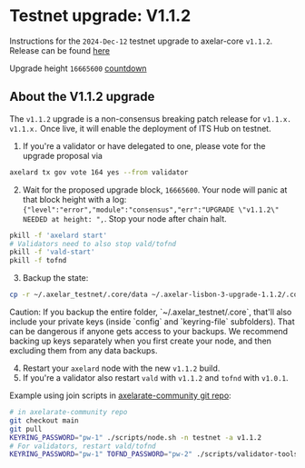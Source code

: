 # Testnet upgrade: V1.1.2


Instructions for the `2024-Dec-12` testnet upgrade to axelar-core `v1.1.2`.
Release can be found [here](https://github.com/axelarnetwork/axelar-core/releases/tag/v1.1.2)

Upgrade height `16665600` [countdown](https://www.mintscan.io/axelar-testnet/block/16665600)

## About the V1.1.2 upgrade
The `v1.1.2` upgrade is a non-consensus breaking patch release for `v1.1.x.` `v1.1.x.` Once live, it will enable the deployment of ITS Hub on testnet.

1. If you're a validator or have delegated to one, please vote for the upgrade proposal via


```bash
axelard tx gov vote 164 yes --from validator
```


2. Wait for the proposed upgrade block, `16665600`. Your node will panic at that block height with a log: `{"level":"error","module":"consensus","err":"UPGRADE \"v1.1.2\" NEEDED at height: ",`. Stop your node after chain halt.

```bash
pkill -f 'axelard start'
# Validators need to also stop vald/tofnd
pkill -f 'vald-start'
pkill -f tofnd
```

3. Backup the state:

```bash
cp -r ~/.axelar_testnet/.core/data ~/.axelar-lisbon-3-upgrade-1.1.2/.core/data
```

<Callout type="warning" emoji="⚠️">
  Caution: If you backup the entire folder, `~/.axelar_testnet/.core`, that'll
  also include your private keys (inside `config` and `keyring-file`
  subfolders). That can be dangerous if anyone gets access to your backups. We
  recommend backing up keys separately when you first create your node, and then
  excluding them from any data backups.
</Callout>


4. Restart your `axelard` node with the new `v1.1.2` build.
5. If you're a validator also restart `vald` with `v1.1.2` and `tofnd` with `v1.0.1`.

Example using join scripts in [axelarate-community git repo](https://github.com/axelarnetwork/axelarate-community):



```bash
# in axelarate-community repo
git checkout main
git pull
KEYRING_PASSWORD="pw-1" ./scripts/node.sh -n testnet -a v1.1.2
# For validators, restart vald/tofnd
KEYRING_PASSWORD="pw-1" TOFND_PASSWORD="pw-2" ./scripts/validator-tools-host.sh -n testnet -a v1.1.2 -q v1.0.1
```

